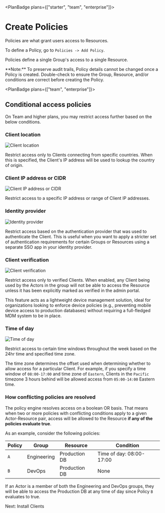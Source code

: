 
<PlanBadge plans={["starter", "team", "enterprise"]}>

# Create Policies

</PlanBadge>

Policies are what grant users access to Resources.

To define a Policy, go to `Policies -> Add Policy`.

Policies define a single Group's access to a single Resource.

<Alert color="warning">
  **Note:** To preserve audit trails, Policy details cannot be changed once a
  Policy is created. Double-check to ensure the Group, Resource, and/or
  conditions are correct before creating the Policy.
</Alert>

<PlanBadge plans={["team", "enterprise"]}>

## Conditional access policies

</PlanBadge>

On Team and higher plans, you may restrict access further based on the below
conditions.

### Client location

<Image
  src="/images/kb/deploy/policies/client_location.png"
  alt="Client location"
  width={600}
  height={600}
  className="mx-auto shadow rounded"
/>

Restrict access only to Clients connecting from specific countries. When this is
specified, the Client's IP address will be used to lookup the country of origin.

### Client IP address or CIDR

<Image
  src="/images/kb/deploy/policies/client_ip.png"
  alt="Client IP address or CIDR"
  width={600}
  height={600}
  className="mx-auto shadow rounded"
/>

Restrict access to a specific IP address or range of Client IP addresses.

### Identity provider

<Image
  src="/images/kb/deploy/policies/client_idp.png"
  alt="Identity provider"
  width={600}
  height={600}
  className="mx-auto shadow rounded"
/>

Restrict access based on the authentication provider that was used to
authenticate the Client. This is useful when you want to apply a stricter set of
authentication requirements for certain Groups or Resources using a separate SSO
app in your identity provider.

### Client verification

<Image
  src="/images/kb/deploy/policies/client_verification.png"
  alt="Client verification"
  width={600}
  height={600}
  className="mx-auto shadow rounded"
/>

Restrict access only to verified Clients. When enabled, any Client being used by
the Actors in the group will not be able to access the Resource unless it has
been explicitly marked as verified in the admin portal.

This feature acts as a lightweight device management solution, ideal for
organizations looking to enforce device policies (e.g., preventing mobile device
access to production databases) without requiring a full-fledged MDM system to
be in place.

### Time of day

<Image
  src="/images/kb/deploy/policies/client_tod.png"
  alt="Time of day"
  width={600}
  height={600}
  className="mx-auto shadow rounded"
/>

Restrict access to certain time windows throughout the week based on the 24hr
time and specified time zone.

The time zone determines the offset used when determining whether to allow
access for a particular Client. For example, if you specify a time window of
`08:00-17:00` and time zone of `Eastern`, Clients in the `Pacific` timezone 3
hours behind will be allowed access from `05:00-14:00` Eastern time.

### How conflicting policies are resolved

The policy engine resolves access on a boolean OR basis. That means when two or
more policies with conflicting conditions apply to a given Actor-Resource pair,
access will be allowed to the Resource **if any of the policies evaluate true**.

As an example, consider the following policies:

| Policy | Group       | Resource      | Condition                |
| ------ | ----------- | ------------- | ------------------------ |
| `A`    | Engineering | Production DB | Time of day: 08:00-17:00 |
| `B`    | DevOps      | Production DB | None                     |

If an Actor is a member of both the Engineering and DevOps groups, they will be
able to access the Production DB at any time of day since Policy `B` evaluates
to true.

<NextStep href="/kb/deploy/clients">Next: Install Clients</NextStep>

<SupportOptions />

